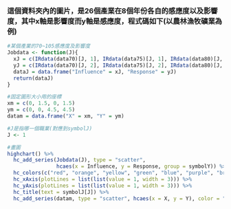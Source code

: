 ### 這個資料夾內的圖片，是26個產業在8個年份各自的感應度以及影響度，其中x軸是影響度而y軸是感應度，程式碼如下(以農林漁牧礦業為例)

```r
#某個產業的70~105感應度及影響度
Jobdata <- function(J){
  xJ = c(IRdata(data70)[J, 1], IRdata(data75)[J, 1], IRdata(data80)[J, 1], IRdata(data85)[J, 1], IRdata(data90)[J, 1], IRdata(data95)[J, 1], IRdata(data100)[J, 1], IRdata(data105)[J, 1])
  yJ = c(IRdata(data70)[J, 2], IRdata(data75)[J, 2], IRdata(data80)[J, 2], IRdata(data85)[J, 2], IRdata(data90)[J, 2], IRdata(data95)[J, 2], IRdata(data100)[J, 2], IRdata(data105)[J, 2])
  dataJ = data.frame("Influence" = xJ, "Response" = yJ)
  return(dataJ)
}

#固定圖形大小用的座標
xm = c(0, 1.5, 0, 1.5)
ym = c(0, 0, 4.5, 4.5)
datam = data.frame("X" = xm, "Y" = ym)

#J是指哪一個職業(對應到symbolJ)
J <- 1

#畫圖
highchart() %>%
  hc_add_series(Jobdata(J), type = "scatter", 
                hcaes(x = Influence, y = Response, group = symbolY)) %>%
  hc_colors(c("red", "orange", "yellow", "green", "blue", "purple", "brown", "black")) %>%
  hc_xAxis(plotLines = list(list(value = 1, width = 3))) %>%
  hc_yAxis(plotLines = list(list(value = 1, width = 3))) %>%
  hc_title(text = symbolJ[J]) %>%
  hc_add_series(datam, type = "scatter", hcaes(x = X, y = Y), color = "white", showInLegend = FALSE)
```
